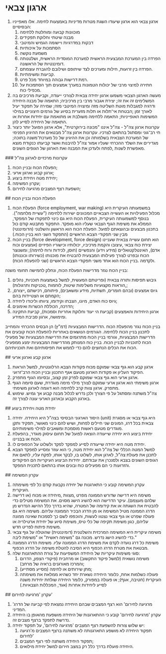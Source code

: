 # ארגון צבאי 
<ol><li>ארגון צבאי הוא ארגון שיעודו השגת מטרות מדיניות באמצעות לחימה. אלו מאפייניו הבסיסיים:<ol><li>מוכוונות קבועה ומוחלטת ללחימה</li><li>מבנה שיטתי וחלוקת תפקידים</li><li>דבקות במדרגיות ויישומה הגמיש והמיטבי</li><li>הסתמכות על איכותיות</li><li>משמעת נוקשה</li><li>הפרדה בין המערכת המבצעית הראשית למערכת המוסדית הראשית, ושלטנותה<br />דומיננטיות של הראשונה.</li><li>הפרדה בין זרועות, חילות ומערכים לצד שיתופם ושילובם להגברת עוצמתם.</li><li>קביעות ומשימתיות.</li><li>רמת דרישות גבוהה במיוחד מכל פרט.</li><li>חתירה למיצוי מרבי של יכולות הטמונות במערך אמצעים תוך הסתמכות על מכפילי כוח.</li></ol></li><li>מעשה הארגון הצבאי משמעו ארגון יחידה צבאית לצורכי ייעודה, וקביעת מרכיבים בה המשלימים זה את זה; יצירת אגבור מרבי בין מרכיביה; התאמה של מבנה היחידה ודרגיה למגבלות מוטת השליטה מזה ומיצויה המיטבי מזה; שמירה על תפקוד יעיל לאורך זמן ;הבטחת אי־תלות או תלות מזערית בסיוע של גורמים חיצוניים במילוי המשימות האופייניות; התאמה ללחימה משולבת או מתואמת עם יחידות אחרות או התאמה של היחידה לסייע להן.</li><li>עקרונות ארגון צה"ל - צה"ל איננו "מכונה בירוקרטית", אלא ארגון הפועל יותר כיצור חי רב־גוני ומסתגל בהתאם לצרכיו. עקרונות ארגון צה"ל מבטאים את ההיגיון הפנימי של המערכת הצבאית בשלמותה וכן את ההיגיון של כל מערכת־משנה בתוכה; מגדירים את השלד ההכרחי שעליו אמור צה"ל להיבנות ואשר קביעתו כנקודת מוצא מאפשרת לשנות ,לפתח ולעדכן את המבנה ואת הארגון של הגופים השונים.</li></ol> 
 ### עקרונות מרכזיים לארגון צה"ל 
<ol><li>הפעלת הכוח ובניין הכוח;</li><li>ארגון קבוע וארגון ארעי;</li><li>יחידת מטה ויחידת ביצוע;</li><li>עקרון המשימה;</li><li>השפעת רצף המצבים מרגיעה לחירום;</li></ol> 
 ## הפעלת הכוח ובניין הכוח 
<ol><li>הפעלת הכוח (force employment, war making) במשמעותה העיקרית היא מכלול הפעילויות או העשייה הצבאיים המכוונים ישירות ללחימה ("עשיית מלחמה"). בנוסף למשמעותה העיקרית, הפעלת הכוח היא גם כינוי לתפקודו של המפקד, הממלא את משימת הגוף הצבאי שעליו הוא מופקד. התפקוד מתבטא קודם כול בתכנון מבצעים ובהוצאתם לפועל. הפעלת הכוח הוא הראשון והשלטני (הדומיננטי) מבין שני תפקודי הצבא הראשיים (התפקוד השני הוא בניין הכוח.)</li><li>בניין הכוח (force development, force design) הוא תחום עשייה צבאית שעניינו יצירת כוח צבאי ,עיצובו והקמת מרכיביו, יכולותיו וכישוריו הפיזיים (אמצעים וכוח אדם), האינטלקטואליים (מידע וידע) והנפשיים (חוסן, לכידות ורוח לחימה); ומשנוצר הכוח ובפרט לצורך פעילותו המבצעית להבטיח את מוכנותו (כשירותו וכוננותו) ולקדמה .בניין הכוח הוא אחד משני תפקודי הצבא הראשיים (שני להפעלת הכוח).</li></ol><p>בניין הכוח נגזר מדרישות הפעלת הכוח, ונחלק לחמישה תחומי משנה:</p><ol><li>גיבוש תפיסות ותורה צבאית (ופריטתם המעשית, למשל באמצעות תוכניות, נהלים ,הוראות מקצועיות משלימות שיטות, לוחמות ,טכניקות ותרגולות);</li><li>גיוס אמצעים (ובהם חומרים, תשתיות, מידע ומשאבים), פיתוחם, רכישתם ,ייצורם, הקמתם או הצטיידות בהם;</li><li>גיוס כוח האדם, מיונו, הצבתו וקידומו, ציוותו וליכודו ליחידה;</li><li>הדרכה, הכוללת הכשרות ואימונים;</li><li>ארגון היחידות והאמצעים (קביעת הי יעוד וחלוקת אחריות וסמכות), קביעת התקינה ומימושה, ארגון סביבת המידע.</li></ol><p>בניין הכוח נגזר מהפעלת הכוח .הדרישות המבצעיות (דמ"ץ) הן הבסיס ההכרחי והמחייב לתכנון בניין הכוח ללחימה. הגורמים הנושאים באחריות להפעלת הכוח קובעים את הדרישות המבצעיות, וגורמי בניין הכוח מתרגמים את הדרישות המבצעיות של מפעילי הכוח לתוכניות לבניין הכוח. בניין כוח המנותק מהדרישות המבצעיות ימנע ממפעילי הכוח את הכלים הנחוצים להם כדי לממש את תפיסותיהם ואת תוכניותיהם.</p> 
 ## ארגון קבע וארגון ארעי 
<ol><li>ארגון קבע הוא גוף צבאי שמוקם מכוח פקודות הצבא הרלוונטיות, למשל הוראות הפיקוד העליון או פקודות הארגון מטעם אגף התכנון ובניין הכוח הרב־זרועי.</li><li>ארגון ארעי הוא גוף צבאי שמוקם לפרק זמן קצוב, ובסיומו הגוף מתפרק.</li><li>ארגון משימתי הוא ארגון ארעי שמוקם לצורך מילוי מימה מוגדרת, שעם סיומה הגוף מתפרק. ארגון צוות קרב ללחימה הוא דוגמה לארגון משימתי.</li><li>צה"ל משתנה ומסתגל על פי הצורך ולכן נדרש לכלול מבנה קבוע אך גמיש. שימוש בארגון הקבוע ובארגון הארעי עונה לצורך זה.</li></ol> 
 ## יחידת מטה ויחידת ביצוע 
<ol><li>היסוד הארגוני הבסיסי בצה"ל היא היחידה. יחידה (unit) היא גוף צבאי או מסגרת צבאית בכל דרג, המונים שני חיילים לפחות, ושיש להם כינוי מאושר, תפקיד ותקן מוגדרים מטעם ראשות מוסמכת ומשאבים למילוי משימותיהם.</li><li>יחידת ביצוע היא יחידה שייעודה הוצאה לפועל של תחום עיסוק מוגדר, בהפעלת הכוח או בבניינו.</li><li>יחידת מטה היא יחידה שייעודה לסייע למפקד לפקד ולשלוט על הכפופים לו.</li><li>למשל המטה הכללי של צה"ל הוא יחידת מטה, כי הוא עוזר ומסייע למפקד הצבא לתכנן את פעולת צה"ל, לארגן אותו, לשלוט בו, לבקר אותו, לפקח עליו, לתאם את הגופים השונים בצבא ולסנכרן את עבודתם. יחידות הביצוע העיקריות הם הפיקודים והזרועות כי הם מפעילים כוח ובונים אותו בהתאם לתכנית המפקד.</li></ol> 
 ## עקרון המשימה 
<ol><li>עקרון המשימה קובע כי התארגנות של יחידה נקבעת קודם כל לפי משימתה העיקרית.</li><li>משימה היא דרישה שדורש הממונה מפרט ,מצוות ,מיחידה או מכוח (או דרישה שלהם מעצמם). עיקר הדרישה הוא להשיג הישג מסוים. את המשימה מטילים כדי להבטיח את השגתה או את קידומה של המטרה, שהיא בדרך כלל ההישג הנדרש מן הדרג הממונה מטיל המשימה או מן הדרג הבכיר הממונה עליהם. משימה היא גם פעולה שפרט או גוף צבאי נצטוו לעשות, והוכפפו לשם כך לסמכות שאינה ממונה עליהם, כגון משימת תקיפה של כלי טיס, משימת סיוע של יחידת ארטילריה או משימת פיתוח לפריט חדש.</li><li>משימה עיקרית היא המשימה המרכזית והשלטנית (דומיננטית) שהוטלה על גוף צבאי כדי להשיג הישג נדרש. מכונה גם "משימה ראשית" או "משימת ליבה."</li><li>משימת כל דרג נועדה לקדם את משימת הדרג הממונה עליו. משימת הדרג הממונה מבטאת את מטרת הדרג הכפוף היא הסיבה להטלת משימה על הדרג הכפוף.</li><li>סוגי משימות עיקריות של היחידה המשפיעות על צורת ההתארגנות שלה:<ol><li>משימה נושאית (למשל פיקוד התקשוב) או מרחבית (פיקודי הצפון, הדרום והמרכז מאורגנים בראיה של מרחב);</li><li>מתן שירותים או לחימה (מסייע מסתייע);</li><li>פעולה כשלמות אחת, כלומר היחידה נשארת יחד כשהיא ממלאת את משימתה העיקרית (חטיבה, אגף); או פעולה במפורק, כלומר היחידה שולחת יחידות משנה לסייע ליחידות אחרות (אגד, המכללות הצבאיות.)</li></ol></li></ol> 
 ## עקרון 'מרגיעה לחירום' 
<ol><li>'מרגיעה לחירום' הוא רצף המצבים שבהם היחידה נמצאת לפי קביעה של הדרג המדיני.</li><li>עקרון 'מרגיעה לחירום' קובע כי ההתארגנות של היחידה מושפעת מהאופן בו היחידה נדרשת לתפקד ברצף מצבים זה.</li><li>יש שלוש צורות להשפעת רצף המצבים 'מרגיעה לחירום', על תפקוד יחידה:<ol><li>תפקוד היחידה לא מושפע התארגנותה לא משתנה ברצף המצבים מ'רגיעה לחירום'</li><li>תפקוד היחידה משתנה לפי רצף המצבים;</li><li>היחידה פועלת בדרך כלל רק במצב חירום למשל יחידת מילואים.</li></ol></li></ol>